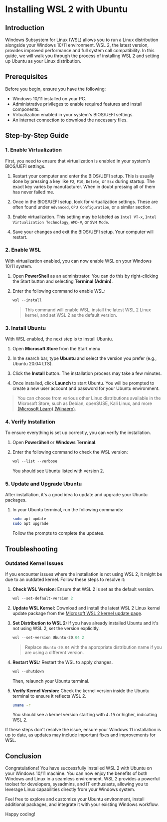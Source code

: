 # Installing WSL 2 with Ubuntu

## Introduction

Windows Subsystem for Linux (WSL) allows you to run a Linux distribution alongside your Windows 10/11 environment. WSL 2, the latest version, provides improved performance and full system call compatibility. In this guide, we will walk you through the process of installing WSL 2 and setting up Ubuntu as your Linux distribution.

## Prerequisites

Before you begin, ensure you have the following:

- Windows 10/11 installed on your PC.
- Administrative privileges to enable required features and install components.
- Virtualization enabled in your system's BIOS/UEFI settings.
- An internet connection to download the necessary files.

## Step-by-Step Guide

### 1. Enable Virtualization

First, you need to ensure that virtualization is enabled in your system's BIOS/UEFI settings.

1. Restart your computer and enter the BIOS/UEFI setup. This is usually done by pressing a key like `F2`, `F10`, `Delete`, or `Esc` during startup. The exact key varies by manufacturer. When in doubt pressing all of them has never failed me.

2. Once in the BIOS/UEFI setup, look for virtualization settings. These are often found under `Advanced`, `CPU Configuration`, or a similar section.

3. Enable virtualization. This setting may be labeled as `Intel VT-x`, `Intel Virtualization Technology`, `AMD-V`, or `SVM Mode`.

4. Save your changes and exit the BIOS/UEFI setup. Your computer will restart.

### 2. Enable WSL

With virtualization enabled, you can now enable WSL on your Windows 10/11 system.

1. Open **PowerShell** as an administrator. You can do this by right-clicking the Start button and selecting **Terminal (Admin)**.

2. Enter the following command to enable WSL:

   ```powershell copy
   wsl --install
   ```

   > This command will enable WSL, install the latest WSL 2 Linux kernel, and set WSL 2 as the default version.

### 3. Install Ubuntu

With WSL enabled, the next step is to install Ubuntu.

1. Open **Microsoft Store** from the Start menu.

2. In the search bar, type **Ubuntu** and select the version you prefer (e.g., Ubuntu 20.04 LTS).

3. Click the **Install** button. The installation process may take a few minutes.

4. Once installed, click **Launch** to start Ubuntu. You will be prompted to create a new user account and password for your Ubuntu environment.

> You can choose from various other Linux distributions available in the Microsoft Store, such as Debian, openSUSE, Kali Linux, and more​ [(Microsoft Learn)​](https://learn.microsoft.com/en-us/windows/wsl/install-manual)​ [(Winaero)​](https://winaero.com/list-available-wsl-linux-distros-windows-10/).

### 4. Verify Installation

To ensure everything is set up correctly, you can verify the installation.

1. Open **PowerShell** or **Windows Terminal**.

2. Enter the following command to check the WSL version:

   ```powershell copy
   wsl --list --verbose
   ```

   You should see Ubuntu listed with version 2.

### 5. Update and Upgrade Ubuntu

After installation, it's a good idea to update and upgrade your Ubuntu packages.

1. In your Ubuntu terminal, run the following commands:

   ```bash copy
   sudo apt update
   sudo apt upgrade
   ```

   Follow the prompts to complete the updates.

## Troubleshooting

### Outdated Kernel Issues

If you encounter issues where the installation is not using WSL 2, it might be due to an outdated kernel. Follow these steps to resolve it:

1. **Check WSL Version:**
   Ensure that WSL 2 is set as the default version.

   ```powershell copy
   wsl --set-default-version 2
   ```

2. **Update WSL Kernel:**
   Download and install the latest WSL 2 Linux kernel update package from the [Microsoft WSL 2 kernel update page](https://aka.ms/wsl2kernel).

3. **Set Distribution to WSL 2:**
   If you have already installed Ubuntu and it's not using WSL 2, set the version explicitly.

   ```powershell copy
   wsl --set-version Ubuntu-20.04 2
   ```

   > Replace `Ubuntu-20.04` with the appropriate distribution name if you are using a different version.

4. **Restart WSL:**
   Restart the WSL to apply changes.

   ```powershell copy
   wsl --shutdown
   ```

   Then, relaunch your Ubuntu terminal.

5. **Verify Kernel Version:**
   Check the kernel version inside the Ubuntu terminal to ensure it reflects WSL 2.

   ```bash copy
   uname -r
   ```

   You should see a kernel version starting with `4.19` or higher, indicating WSL 2.

If these steps don't resolve the issue, ensure your Windows 11 installation is up to date, as updates may include important fixes and improvements for WSL.

## Conclusion

Congratulations! You have successfully installed WSL 2 with Ubuntu on your Windows 10/11 machine. You can now enjoy the benefits of both Windows and Linux in a seamless environment. WSL 2 provides a powerful toolset for developers, sysadmins, and IT enthusiasts, allowing you to leverage Linux capabilities directly from your Windows system.

Feel free to explore and customize your Ubuntu environment, install additional packages, and integrate it with your existing Windows workflow.

Happy coding!

